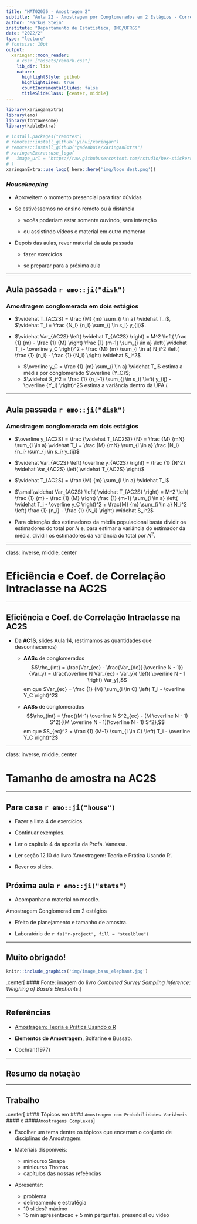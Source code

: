 ```yaml
---
title: "MAT02036 - Amostragem 2"
subtitle: "Aula 22 - Amostragem por Conglomerados em 2 Estágios - Correlação Intraclasse e Tamanho amostral"
author: "Markus Stein"
institute: "Departamento de Estatística, IME/UFRGS"
date: "2022/2"
type: "lecture"
# fontsize: 10pt
output:
  xaringan::moon_reader:
    # css: ["assets/remark.css"]
    lib_dir: libs
    nature:
      highlightStyle: github
      highlightLines: true
      countIncrementalSlides: false
      titleSlideClass: [center, middle]
---
```


```r
library(xaringanExtra)
library(emo)
library(fontawesome)
library(kableExtra)
```

```r
# install.packages("remotes")
# remotes::install_github('yihui/xaringan')
# remotes::install_github("gadenbuie/xaringanExtra")
# xaringanExtra::use_logo(
#   image_url = "https://raw.githubusercontent.com/rstudio/hex-stickers/master/PNG/xaringan.png"
# )
xaringanExtra::use_logo( here::here('img/logo_dest.png'))
```

### *Housekeeping*

* Aproveitem o momento presencial para tirar dúvidas

* Se estivéssemos no ensino remoto ou à distância

  + vocês poderiam estar somente ouvindo, sem interação
  
  + ou assistindo vídeos e material em outro momento
  
* Depois das aulas, rever material da aula passada

  + fazer exercícios
  
  + se preparar para a próxima aula

---

## Aula passada `r emo::ji("disk")`
### Amostragem conglomerada em dois estágios 

* $\widehat T_{AC2S} = \frac {M} {m} \sum_{i \in a} \widehat T_i$, $\widehat T_i = \frac {N_i} {n_i} \sum_{j \in s_i} y_{ij}$. 

* $\widehat Var_{AC2S} \left( \widehat T_{AC2S} \right) = M^2 \left( \frac {1} {m} - \frac {1} {M} \right) \frac {1} {m-1} \sum_{i \in a} \left( \widehat T_i - \overline y_C \right)^2 + \frac {M} {m} \sum_{i \in a} N_i^2 \left( \frac {1} {n_i} - \frac {1} {N_i} \right) \widehat S_i^2$
  + $\overline y_C = \frac {1} {m} \sum_{i \in a} \widehat T_i$ estima a média por conglomerado $\overline {Y_C}$;  
  + $\widehat S_i^2 = \frac {1} {n_i-1} \sum_{j \in s_i} \left( y_{ij} - \overline {Y_i} \right)^2$ estima a variância dentro da UPA $i$.

---

## Aula passada `r emo::ji("disk")`
### Amostragem conglomerada em dois estágios 

* $\overline y_{AC2S} = \frac {\widehat T_{AC2S}} {N} = \frac {M} {mN} \sum_{i \in a} \widehat T_i = \frac {M} {mN} \sum_{i \in a} \frac {N_i} {n_i} \sum_{j \in s_i} y_{ij}$

* $\widehat Var_{AC2S} \left( \overline y_{AC2S} \right) = \frac {1} {N^2} \widehat Var_{AC2S} \left( \widehat T_{AC2S} \right)$ 

* $\widehat T_{AC2S} = \frac {M} {m} \sum_{i \in a} \widehat T_i$  

* $\small\widehat Var_{AC2S} \left( \widehat T_{AC2S} \right) = M^2 \left( \frac {1} {m} - \frac {1} {M} \right) \frac {1} {m-1} \sum_{i \in a} \left( \widehat T_i - \overline y_C \right)^2 + \frac{M} {m} \sum_{i \in a} N_i^2 \left( \frac {1} {n_i} - \frac {1} {N_i} \right) \widehat S_i^2$
                                                                                       
* Para obtenção dos estimadores da média populacional basta dividir os estimadores do total por $N$ e, para estimar a variância do estimador da média, dividir os estimadores da variância do total por $N^2$.

---

class: inverse, middle, center

# Eficiência e Coef. de Correlação Intraclasse na AC2S

---

## Eficiência e Coef. de Correlação Intraclasse na AC2S

* Da **AC1S**, slides Aula 14, (estimamos as quantidades que desconhecemos) 

  + **AASc** de conglomerados
$$\rho_{int} = \frac{Var_{ec} - \frac{Var_{dc}}{\overline N - 1}}{Var_y} =  \frac{\overline N Var_{ec} - Var_y}{ \left( \overline N - 1 \right) Var_y},$$
em que $Var_{ec} = \frac {1} {M} \sum_{i \in C} \left( T_i - \overline Y_C \right)^2$

  + **AASs** de conglomerados
$$\rho_{int} = \frac{(M-1) \overline N S^2_{ec} - (M \overline N - 1) S^2}{(M \overline N - 1)(\overline N - 1) S^2},$$ 
em que $S_{ec}^2 = \frac {1} {M-1} \sum_{i \in C} \left( T_i - \overline Y_C \right)^2$


---

class: inverse, middle, center

# Tamanho de amostra na AC2S

---

## Para casa `r emo::ji("house")`

* Fazer a lista 4 de exercícios.

* Continuar exemplos.

<!-- Continuar o Exercício. -->

<!-- * Mostrar tamanho de amostra $n$ para AASc dentro dos estratos. -->

<!-- * Continuar exercícios do livro 'Amostragem: Teoria e Prática Usando R'    https://amostragemcomr.github.io/livro/estrat.html#exerc11 -->

* Ler o capítulo 4 da apostila da Profa. Vanessa.

* Ler seção 12.10 do livro 'Amostragem: Teoria e Prática Usando R'.

* Rever os slides.

<!-- * Ler BOlfarine e Bussab...da seção 11.3 do livro 'Amostragem: Teoria e Prática Usando R'. -->

<!-- * Preparação para avaliação parcial 2 -->

## Próxima aula `r emo::ji("stats")`

* Acompanhar o material no moodle.

Amostragem Conglomerad em 2 estágios

  + Efeito de planejamento e tamanho de amostra.

  + Laboratório de <i class="fa-duotone fa-people-group"></i>`r fa("r-project", fill = "steelblue")`

---

## Muito obrigado!

```r
knitr::include_graphics('img/image_basu_elephant.jpg')
```
.center[
#### Fonte: imagem do livro *Combined Survey Sampling Inference: Weighing of Basu's Elephants*.
]


---

## Referências

<!-- Slides baseados no Capítulo 11 do livro -->

* [Amostragem: Teoria e Prática Usando o R](https://amostragemcomr.github.io/livro/index.html)

* **Elementos de Amostragem**, Bolfarine e Bussab.

<!-- Citações do Capítulo -->

<!-- * Neyman(1934) -->

* Cochran(1977)


<!-- * refazer calculos para amostagem aleatoria simples com reposicao -->
<!-- * alocacao... ou lab R comparando alocação proporcional e igual tamanho -->

<!-- listas de exercicios... -->
<!-- dois aspectos da disciplina... ter flexibilidade com teoria... exercitar os conceitos com exercicios teoricos e praticos -->

<!-- falar dos pesos na AES -->

<!-- valor z_alpha/2 significa z ou t -->

<!-- quem tiver interesse em conferir as fórmulas... mostra as conttas, gosta dessa pparte...posso contabilizar ponto extra... tem q ser o primeira... -->
<!-- o mesmo pode valer para os códigos e texto... -->
<!-- fazer o formulário -->
<!-- resumo de formulas -->

---

## Resumo da notação

---

## Trabalho

.center[
#### Tópicos em 
#### `Amostragem com Probabilidades Variáveis` 
#### e 
####`Amostragens Complexas`
]

* Escolher um tema dentre os tópicos que encerram o conjunto de disciplinas de Amostragem.

* Materiais disponíveis:
  + minicurso Sinape
  + minicurso Thomas
  + capítulos das nossas refeências

* Apresentar:
  + problema
  + delineamento e estratégia
  + 10 slides? máximo  
  + 15 min apresentacao + 5 min perguntas. presencial ou video

<!-- * falar com Ju -->

<!-- * Falar do meu problema  -->
<!-- 	+ ... -->

<!-- chamar rodrigo e ju e marcia, para as apresentacoes??? tem canecas do datathon -->
